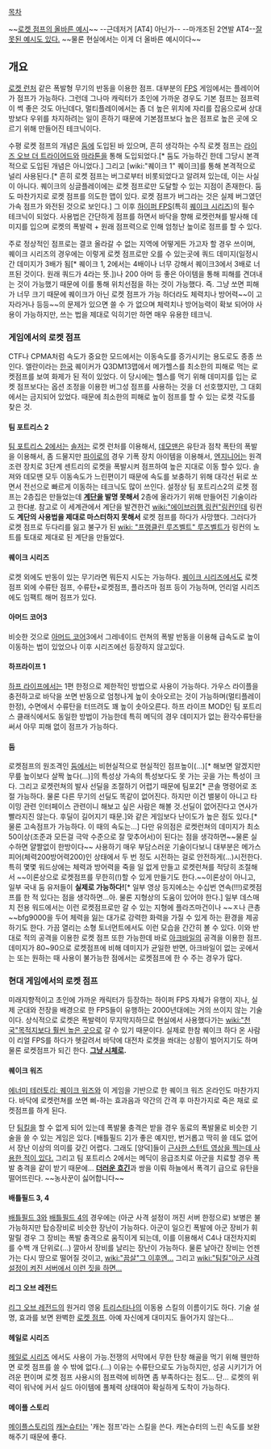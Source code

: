 [[목차]]
{{{#!html
<object width="425" height="344"><param name="movie" value="http://www.youtube.com/v/7XzdZ4KcI8Y?fs=1&amp;start=48&amp;hl=ko_KR"></param><param name="allowFullScreen" value="true"></param><param name="allowscriptaccess" value="always"></param><embed src="http://www.youtube.com/v/7XzdZ4KcI8Y?fs=1&amp;start=48&amp;hl=ko_KR" type="application/x-shockwave-flash" allowscriptaccess="always" allowfullscreen="true" width="425" height="344"></embed></object>}}}

~~[[Freddie Wong|로켓 점프의 올바른 예시]]~~ --근데저거 [AT4] 아닌가-- --마개조된 2연발 AT4--[http://www.youtube.com/watch?v=_mKdcOfe7dU 잘못된 예시도 있다.] ~~물론 현실에서는 이게 더 올바른 예시이다~~

== 개요 ==
[[로켓 런처]] 같은 폭발형 무기의 반동을 이용한 점프. 대부분의 [[FPS]] 게임에서는 플레이어가 점프가 가능하다. 그런데 그나마 캐릭터가 초인에 가까운 경우도 기본 점프는 점프력이 썩 좋은 것도 아닌데다, 멀티플레이에서는 좀 더 높은 위치에 자리를 잡음으로써 상대방보다 우위를 차지하려는 일이 흔하기 때문에 기본점프보다 높은 점프로 높은 곳에 오르기 위해 만들어진 테크닉이다.

수평 로켓 점프의 개념은 [[둠]]에 도입된 바 있으며, 흔히 생각하는 수직 로켓 점프는 [[라이즈 오브 더 트라이어드]]와 [[마라톤]]을 통해 도입되었다.[* 둠도 가능하긴 한데 그당시 본격적으로 도입된 개념은 아니었다.] 그리고 [wiki:"퀘이크 1" 퀘이크]를 통해 본격적으로 널리 사용된다.[* 흔히 로켓 점프는 버그로부터 비롯되었다고 알려져 있는데, 이는 사실이 아니다. 퀘이크의 싱글플레이에는 로켓 점프로만 도달할 수 있는 지점이 존재한다. 둠도 마찬가지로 로켓 점프를 의도한 맵이 있다. 로켓 점프가 버그라는 것은 실제 버그였던 가속 점프가 와전된 것으로 보인다.] 그 이후 [[하이퍼 FPS]](특히 [[퀘이크 시리즈]])의 필수 테크닉이 되었다. 사용법은 간단하게 점프를 하면서 바닥을 향해 로켓런쳐를 발사해 데미지를 입으며 로켓의 폭발력 + 원래 점프력으로 인해 엄청난 높이로 점프를 할 수 있다. 

주로 정상적인 점프로는 결코 올라갈 수 없는 지역에 어떻게든 가고자 할 경우 쓰이며, 퀘이크 시리즈의 경우에는 이렇게 로켓 점프로만 오를 수 있는곳에 쿼드 데미지(일정시간 데미지가 3배가 됨[* 퀘이크 1, 2에서는 4배이나 너무 강해서 퀘이크3에서 3배로 너프된 것이다. 원래 쿼드가 4라는 뜻.])나 200 아머 등 좋은 아이템을 통해 피해를 견뎌내는 것이 가능했기 때문에 이를 통해 위치선점을 하는 것이 가능했다. 즉. 그냥 쏘면 피해가 너무 크기 때문에 퀘이크가 아닌 로켓 점프가 가능 하더라도 체력치나 방어력~~이 고자라거나 등등~~의 문제가 있으면 쓸 수 가 없으며 체력치나 방어능력이 확보 되어야 사용이 가능하지만, 쓰는 법을 제대로 익히기만 하면 매우 유용한 테크닉.

=== 게임에서의 로켓 점프 ===
CTF나 CPMA처럼 속도가 중요한 모드에서는 이동속도를 증가시키는 용도로도 종종 쓰인다. 엘란이라는 [[한국]] 퀘이커가 Q3DM13맵에서 메가헬스를 최소한의 피해로 먹는 로켓점프를 보여 화제가 된 적이 있었다. 이 당시에는 헬스를 먹기 위해 데미지를 입는 로켓 점프보다는 옵션 조정을 이용한 버그성 점프를 사용하는 것을 더 선호했지만, 그 대회에서는 금지되어 있었다. 때문에 최소한의 피해로 높이 점프를 할 수 있는 로켓 각도를 찾은 것.

==== 팀 포트리스 2 ====
[[팀 포트리스 2]]에서는 [[솔저(팀 포트리스 2)|솔저]]는 로켓 런처를 이용해서, [[데모맨(팀 포트리스 2)|데모맨]]은 유탄과 점착 폭탄의 폭발을 이용해서, 좀 드물지만 [[파이로(팀 포트리스 2)|파이로]]의 경우 기폭 장치 아이템을 이용해서, [[엔지니어(팀 포트리스 2)|엔지니어]]는 원격 조련 장치로 3단계 센트리의 로켓을 폭발시켜 점프하여 높은 지대로 이동 할수 있다. 솔져와 데모맨 모두 이동속도가 느린편이기 때문에 속도를 보충하기 위해 대각선 뒤로 쏘면서 전선으로 빠르게 이동하는 테크닉도 많이 쓰인다.  설정상 팀 포트리스2의 로켓 점프는 2층집은 만들었는데 '''[[계단]]을 발명 못해서''' 2층에 올라가기 위해 만들어진 기술이라고 한다[http://kkendd.egloos.com/2498681 #].  참고로 이 세계관에서 계단을 발견한건 [[wiki:"에이브러햄 링컨"링컨]]인데 링컨도 '''계단의 사용법을 제대로 마스터하지 못해서''' 로켓 점프를 하다가 사망했다. 그러다가 로켓 점프로 두다리를 잃고 불구가 된 [[wiki: "프랭클린 루즈벨트" 루즈벨트]]가 링컨의 노트를 토대로 제대로 된 계단을 만들었다.

==== 퀘이크 시리즈 ====
로켓 외에도 반동이 있는 무기라면 뭐든지 시도는 가능하다. [[퀘이크 시리즈]]에서도 로켓점프 외에 수류탄 점프, 수류탄+로켓점프, 플라즈마 점프 등이 가능하며, 언리얼 시리즈에도 임팩트 해머 점프가 있다.

==== 아머드 코어3 ====
비슷한 것으로 [[아머드 코어]]3에서 그레네이드 런쳐의 폭발 반동을 이용해 급속도로 높이 이동하는 법이 있었으나 이후 시리즈에선 등장하지 않고있다.

==== 하프라이프 1 ====
[[하프 라이프]]에서는 1편 한정으로 제한적인 방법으로 사용이 가능하다. 가우스 라이플을 충전하고로 바닥을 쏘면 반동으로 엄청나게 높이 솟아오르는 것이 가능하며(멀티플레이 한정), 수면에서 수류탄을 터뜨려도 꽤 높이 솟아오른다. 하프 라이프 MOD인 팀 포트리스 클래식에서도 동일한 방법이 가능한데 특히 메딕의 경우 데미지가 없는 환각수류탄을 써서 아무 피해 없이 점프가 가능하다.

==== 둠 ====
로켓점프의 원조격인 [[둠]]에서는 비현실적으로 현실적인 점프높이(...)[* 해보면 알겠지만 무릎 높이보다 살짝 높다(...)]의 특성상 가속의 특성보다도 못 가는 곳을 가는 특성이 크다. 그리고 로켓런쳐의 발사 선딜을 조절하기 어렵기 때문에 팀포2[* 콘솔 명령어로 조절 가능하다. 물론 다른 무기의 선딜도 똑같이 없어진다. 하지만 이건 밸붕이 아니고 타이밍 관련 인터페이스 관련이니 해보고 싶은 사람은 해볼 것.선딜이 없어진다고 연사가 빨라지진 않는다. 후딜이 길어지기 때문.]와 같은 게임보다 난이도가 높은 점도 있다.[* 물론 고속점프가 가능하다. 이 때의 속도는...] 다만 유의점은 로켓런쳐의 데미지가 최소 50이상(조준과 모든걸 극악 수준으로 잘 맞추어서)이 된다는 점을 생각하면~~물론 실수하면 얄짤없이 한방이다~~ 사용하기 매우 부담스러운 기술이다보니 대부분은 메가스피어(체력200방어력200)인 상태에서 두 번 정도 시전하는 걸로 안전하게(...)시전한다. 특히 몇몇 워드상에는 체력과 방어력을 죽을 일 없게 만들고 로켓런쳐를 적당히 조절해서 ~~이론상으로 로켓점프를 무한히(!)할 수 있게 만들기도 한다.~~이론상이 아니고, 일부 국내 둠 유저들이 '''실제로 가능하다!'''[* 일부 영상 등지에소는 수십번 연속(!!!)로켓점프를 한 적 있다는 점을 생각하면...아. 물론 지형상의 도움이 있어야 한다.] 일부 데스매치 전용 워드에서는 이런 로켓점프로만 갈 수 있는 지형에 플라즈마건이나 ~~ㅈ나 큰총~~bfg9000을 두어 체력을 잃는 대가로 강력한 화력을 가질 수 있게 하는 환경을 제공하기도 한다. 가끔 열리는 소형 토너먼트에서도 이런 모습을 간간히 볼 수 있다.
이와 반대로 적의 공격을 이용한 로켓 점프 또한 가능한데 바로 [[아크바일]]의 공격을 이용한 점프. 데미지가 80~90으로 로켓점프에 비해 데미지가 균일한 반면, 아크바일이 없는 곳에서는 또는 원하는 때 사용이 불가능한 점에서는 로켓점프에 한 수 주는 경우가 많다.

=== 현대 게임에서의 로켓 점프 ===
미래지향적이고 초인에 가까운 캐릭터가 등장하는 하이퍼 FPS 자체가 유행이 지나, 실제 군대와 전장을 배경으로 한 FPS들이 유행하는 2000년대에는 거의 쓰이지 않는 기술이다. 상식적으로 로켓은 폭발력이 무지막지하므로 현실에서 사용했다가는 [[wiki:"천국"목적지보다 훨씬 높은 곳]]으로 갈 수 있기 때문이다. 실제로 한참 퀘이크 하다 온 사람이 리얼 FPS를 하다가 헷갈려서 바닥에 대전차 로켓을 쏴대는 상황이 벌어지기도 하며 물론 로켓점프가 되긴 한다. '''[[그냥 시체]]로.'''

==== 퀘이크 워즈 ====
[[에너미 테러토리: 퀘이크 워즈]]와 이 게임을 기반으로 한 퀘이크 워즈 온라인도 마찬가지다. 바닥에 로켓런쳐를 쏘면 삐-하는 효과음과 약간의 간격 후 마찬가지로 죽은 채로 로켓점프를 하게 된다.

단 [[팀킬]]을 할 수 없게 되어 있는데 폭발물 충격은 받을 경우 동료의 폭발물로 비슷한 기술을 쓸 수 있는 게임은 있다. [배틀필드 2]가 좋은 예지만, 번거롭고 딱히 쓸 데도 없어서 장난 이상의 의미를 갖긴 어렵다. 그래도 [양덕]들이 [http://www.youtube.com/watch?v=BfmnZRiyB6g 근사한 스턴트 영상을 찍는데 사용한 적이 있다.] 그리고 팀 포트리스 2에서는 메딕이 응급조치로 아군을 치료할 경우 폭발 충격을 같이 받기 때문에... '''[[데모맨(팀 포트리스 2)|더러운 흐긴]]'''과 쌍을 이뤄 하늘에서 폭격기 급으로 유탄을 떨어뜨린다. ~~농사꾼이 싫어합니다~~

==== 배틀필드 3, 4 ====
[[배틀필드 3]]와 [[배틀필드 4]]의 경우에는 (아군 사격 설정이 꺼진 서버 한정으로) 보병은 불가능하지만 탑승장비로 비슷한 장난이 가능하다. 아군이 일으킨 폭발에 아군 장비가 휘말릴 경우 그 장비는 폭발 충격으로 움직이게 되는데, 이를 이용해서 C4나 대전차지뢰를 수백 개 단위로(...) 깔아서 장비를 날리는 장난이 가능하다. 물론 날아간 장비는 언젠가는 다시 땅으로 떨어질 것이고, [[wiki:"끔살"그 이후엔...]] 그리고 [[wiki:"팀킬"아군 사격 설정이 켜진 서버에서 이런 짓을 하면...]]

==== 리그 오브 레전드 ====
[[리그 오브 레전드]]의 원거리 영웅 [[트리스타나]]의 이동용 스킬의 이름이기도 하다. 기술 설명, 효과를 보면 완벽한 [[로켓 점프]]. 아예 자신에게 대미지도 들어가지 않는다...

==== 헤일로 시리즈 ====
[[헤일로 시리즈]] 에서도 사용이 가능.전쟁의 서막에서 무한 탄창 해골을 먹기 위해 웬만하면 로켓 점프를 쓸 수 밖에 없다.(...) 이유는 수류탄으로도 가능하지만, 성공 시키기가 어려운 편이며 로켓 점프 사용시의 점프력에 비하면 좀 부족하다는 점도... 단... 로켓의 위력이 워낙에 커서 실드 아이템에 풀체력 상태여야 확실하게 도착이 가능하다.

==== 메이플 스토리 ====
[[메이플스토리]]의 [[캐논슈터]]는 '캐논 점프'라는 스킬을 쓴다. 캐논슈터의 느린 속도를 보완해주기 때문에 좋다.


